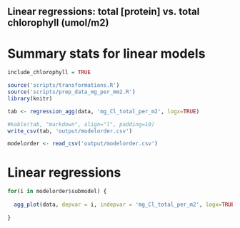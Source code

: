 ## Linear regressions: total [protein] vs. total chlorophyll (umol/m2)

# Summary stats for linear models
```r
include_chlorophyll = TRUE

source('scripts/transformations.R')
source('scripts/prep_data_mg_per_mm2.R')
library(knitr)

tab <- regression_agg(data, 'mg_Cl_total_per_m2', logx=TRUE)

#kable(tab, "markdown", align="l", padding=10)
write_csv(tab, 'output/modelorder.csv')

modelorder <- read_csv('output/modelorder.csv')
````

# Linear regressions

```r

for(i in modelorder$submodel) {
  
  agg_plot(data, depvar = i, indepvar = 'mg_Cl_total_per_m2', logx=TRUE, labs = 'total chlorophyll (umol/m2)')
  
}

````
